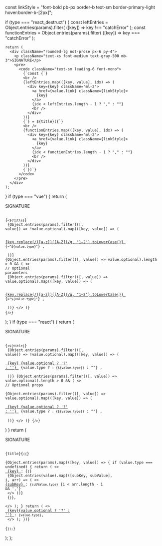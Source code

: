   const linkStyle =
    "font-bold pb-px border-b text-sm border-primary-light hover:border-b-[2px]";

   if (type === "react_destruct") {
    const leftEntries = Object.entries(params).filter(
      ([key]) => key !== "catchError"
    );
    const functionEntries = Object.entries(params).filter(
      ([key]) => key === "catchError"
    );

    return (
      <div className="rounded-lg not-prose px-6 py-4">
        <p className="text-xs font-medium text-gray-500 mb-3">SIGNATURE</p>
        <pre>
          <code className="text-sm leading-6 font-mono">
            {`const {`}
            <br />
            {leftEntries.map(([key, value], idx) => (
              <div key={key} className="ml-2">
                <a href={value.link} className={linkStyle}>
                  {key}
                </a>
                {idx < leftEntries.length - 1 ? "," : ""}
                <br />
              </div>
            ))}
            {`} = ${title}({`}
            <br />
            {functionEntries.map(([key, value], idx) => (
              <div key={key} className="ml-2">
                <a href={value.link} className={linkStyle}>
                  {key}
                </a>
                {idx < functionEntries.length - 1 ? "," : ""}
                <br />
              </div>
            ))}
            {`})`}
          </code>
        </pre>
      </div>
    );
  }
  if (type === "vue") {
    return (
      <div className="rounded-lg not-prose px-6 py-4">
        <p className="text-xs font-medium text-gray-500 mb-3">SIGNATURE</p>
        <pre>
          <code className="text-sm leading-6 font-mono">
            {`<${title}`}
            <br />
            {Object.entries(params).filter(([, value]) => !value.optional).map(([key, value]) => (
              <div key={key} className="ml-4">
                <a href={value.link} className={linkStyle}>
                  {key.replace(/([a-z])([A-Z])/g, "$1-$2").toLowerCase()}
                </a>
                {`="${value.type}"`}
                ,<br />
              </div>
            ))}
            {Object.entries(params).filter(([, value]) => value.optional).length > 0 && (
              <>
                <div className="ml-4">// Optional parameters</div>
                {Object.entries(params).filter(([, value]) => value.optional).map(([key, value]) => (
                  <div key={key} className="ml-4">
                    <a href={value.link} className={linkStyle}>
                      {key.replace(/([a-z])([A-Z])/g, "$1-$2").toLowerCase()}
                    </a>
                    {`="${value.type}"`}
                    ,<br />
                  </div>
                ))}
              </>
            )}
            {`/>`}
          </code>
        </pre>
      </div>
    );
  }
  if (type === "react") {
    return (
      <div className="rounded-lg not-prose px-6 py-4">
        <p className="text-xs font-medium text-gray-500 mb-3">SIGNATURE</p>
        <pre>
          <code className="text-sm leading-6 font-mono">
            {`<${title}`}
            <br />
            {Object.entries(params).filter(([, value]) => !value.optional).map(([key, value]) => (
              <div key={key} className="ml-4">
                <a href={value.link} className={linkStyle}>
                  {key}
                  {value.optional ? '?' : ''}
                </a>
                {value.type ? `: {${value.type}}` : ""}
                ,<br />
              </div>
            ))}
            {Object.entries(params).filter(([, value]) => value.optional).length > 0 && (
              <>
                <div className="ml-4">// Optional props</div>
                {Object.entries(params).filter(([, value]) => value.optional).map(([key, value]) => (
                  <div key={key} className="ml-4">
                    <a href={value.link} className={linkStyle}>
                      {key}
                      {value.optional ? '?' : ''}
                    </a>
                    {value.type ? `: {${value.type}}` : ""}
                    ,<br />
                  </div>
                ))}
              </>
            )}
            {`/>`}
          </code>
        </pre>
      </div>
    )
  }
  return ( 
    <div className="rounded-lg not-prose px-6 py-4">
      <p className="text-xs font-medium text-gray-500 mb-3">SIGNATURE</p>
      <pre>
        <code className="text-sm leading-6 font-mono">
          {title}{`({`}
          <div className="ml-4">
            {Object.entries(params).map(([key, value]) => {
              if (value.type === undefined) {
                return (
                  <>
                    <a href={value.link} className={linkStyle}>
                      {key}
                    </a>: {`{`}
                    <div className="ml-4">
                      {Object.entries(value).map(([subKey, subValue], i, arr) => (
                        <>
                          <a href={subValue.link} className={linkStyle}>
                            {subKey}
                          </a>: <code>{subValue.type}</code>
                          {i < arr.length - 1 && ','}
                          <br />
                        </>
                      ))}
                    </div>
                    {`}`},
                    <br />
                  </>
                );
              }
              return (
                <>
                  <a href={value.link} className={linkStyle}>
                    {key}{value.optional ? '?' : ''}
                  </a>: <code>{value.type}</code>,
                  <br />
                </>
              );
            })}
          </div>
          {`});`}
        </code>
      </pre>
    </div>
  );
};